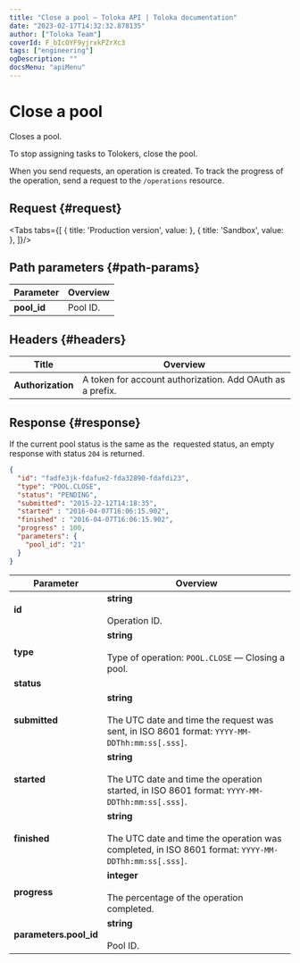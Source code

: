 ```yaml
---
title: "Close a pool — Toloka API | Toloka documentation"
date: "2023-02-17T14:32:32.878135"
author: ["Toloka Team"]
coverId: F_bIcOYF9yjrxkPZrXc3
tags: ["engineering"]
ogDescription: ""
docsMenu: "apiMenu"
---
```



# Close a pool

<Announce/>

Closes a pool.

To stop assigning tasks to Tolokers, close the pool.

When you send requests, an operation is created. To track the progress of the operation, send a request to the `/operations` resource.

## Request {#request}

<Tabs tabs={[
  { title: 'Production version', value: <ClosePoolList1/> },
  { title: 'Sandbox', value: <ClosePoolList2/> },
]}/>

## Path parameters {#path-params}

Parameter | Overview
----- | -----
**pool_id** | Pool ID.

## Headers {#headers}

Title | Overview
----- | -----
**Authorization** | A token for account authorization. Add OAuth as a prefix.

## Response {#response}

<Note mode="note" title="Note">

If the current pool status is the same as the  requested status, an empty response with status `204` is returned.

</Note>

```json
{
  "id": "fadfe3jk-fdafue2-fda32890-fdafdi23",
  "type": "POOL.CLOSE",
  "status": "PENDING",
  "submitted": "2015-22-12T14:18:35",
  "started" : "2016-04-07T16:06:15.902",
  "finished" : "2016-04-07T16:06:15.902",
  "progress" : 100,
  "parameters": {
    "pool_id": "21"
  }
}
```

Parameter | Overview
----- | -----
**id** | **string**<br/><br/>Operation ID.
**type** | **string**<br/><br/>Type of operation: `POOL.CLOSE` — Closing a pool.
**status** | <ClosePoolTable1/>
**submitted** | **string**<br/><br/>The UTC date and time the request was sent, in ISO 8601 format: `YYYY-MM-DDThh:mm:ss[.sss]`.
**started** | **string**<br/><br/>The UTC date and time the operation started, in ISO 8601 format: `YYYY-MM-DDThh:mm:ss[.sss]`.
**finished** | **string**<br/><br/>The UTC date and time the operation was completed, in ISO 8601 format: `YYYY-MM-DDThh:mm:ss[.sss]`.
**progress** | **integer**<br/><br/>The percentage of the operation completed.
**parameters.pool_id** | **string**<br/><br/>Pool ID.

<ContactGuideSupport/>